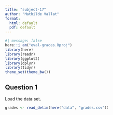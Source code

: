 ```yaml
---
title: "subject-17"
author: "Mathilde Vallat"
format:
  html: default
  pdf: default
---
```

```r
#| message: false
here::i_am("eval-grades.Rproj")
library(here)
library(readr)
library(ggplot2)
library(dplyr)
library(tidyr)
theme_set(theme_bw())

```


## Question 1
Load the data set.

```r
grades <- read_delim(here("data", "grades.csv"))

```

